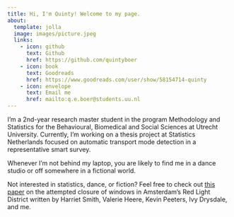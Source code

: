 ```yaml
---
title: Hi, I'm Quinty! Welcome to my page.
about:
  template: jolla
  image: images/picture.jpeg
  links:
    - icon: github
      text: Github
      href: https://github.com/quintyboer
    - icon: book
      text: Goodreads
      href: https://www.goodreads.com/user/show/58154714-quinty
    - icon: envelope
      text: Email me
      href: mailto:q.e.boer@students.uu.nl
---
```


I'm a 2nd-year research master student in the program Methodology and Statistics for the Behavioural, Biomedical and Social Sciences at Utrecht University. Currently, I'm working on a thesis project at Statistics Netherlands focused on automatic transport mode detection in a representative smart survey.

Whenever I'm not behind my laptop, you are likely to find me in a dance studio or off somewhere in a fictional world.

Not interested in statistics, dance, or fiction? Feel free to check out [this paper](https://nsp.lse.ac.uk/articles/109) on the attempted closure of windows in Amsterdam's Red Light District written by Harriet Smith, Valerie Heere, Kevin Peeters, Ivy Drysdale, and me.